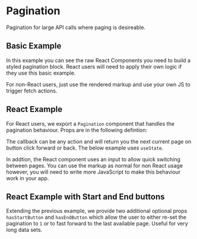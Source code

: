 
<Meta of={PaginationStories} />

# Pagination

Pagination for large API calls where paging is desireable.

## Basic Example

In this example you can see the raw React Components you need to build a styled pagination block. React users will need to apply their own logic if they use this basic example.

For non-React users, just use the rendered markup and use your own JS to trigger fetch actions.

<Canvas>
  <Story of={PaginationStories.BasicExample} />
</Canvas>

<RenderHtmlMarkup component="Pagination" story="Basic Example" />

## React Example

For React users, we export a `Pagination` component that handles the pagination behaviour. Props are in the following defintion:

<ArgsTable of={Pagination} />

The callback can be any action and will return you the next current page on button click forward or back. The below example uses `useState`.

In addtion, the React component uses an input to allow quick switching between pages. You can use the markup as normal for non React usage however, you will need to write more JavaScript to make this behaviour work in your app.

<Canvas>
  <Story of={PaginationStories.ReactExample} />
</Canvas>

<RenderHtmlMarkup component="Pagination" story="React Example" />

## React Example with Start and End buttons

Extending the previous example, we provide two additional optional props `hasStartButton` and `hasEndButton` which allow the user to either re-set the pagination to `1` or to fast forward to the last available page. Useful for very long data sets.

<Canvas>
  <Story of={PaginationStories.ReactExampleWithStartEndButtons} />
</Canvas>

<RenderHtmlMarkup component="Pagination" story="React Example With Start End Buttons" />
